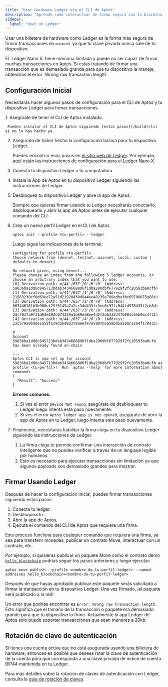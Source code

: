 ```yaml
---
title: "Usar Hardware Ledger via el CLI de Aptos"
description: "Aprende cómo interactuar de forma segura con la blockchain de Aptos usando dispositivos Ledger de hardware, incluyendo configuración, rotación de claves y firma de transacciones."
sidebar:
  label: "Usar un Ledger"
---
```



Usar una billetera de hardware como Ledger es la forma más segura de firmar transacciones en `mainnet` ya que tu clave privada nunca sale de tu dispositivo.

<Aside type="caution">
  El `Ledger Nano S` tiene memoria limitada y puede no ser capaz de firmar muchas transacciones en Aptos. Si estás tratando de firmar una transacción que es demasiado grande para que tu dispositivo la maneje, obtendrás el error `Wrong raw transaction length`.
</Aside>

## Configuración Inicial

Necesitarás hacer algunos pasos de configuración para el CLI de Aptos y tu dispositivo Ledger para firmar transacciones.

<Steps>
  1. Asegúrate de tener el CLI de Aptos instalado.

     Puedes instalar el CLI de Aptos siguiendo [estos pasos](/build/cli) si no lo has hecho ya.

  2. Asegúrate de haber hecho la configuración básica para tu dispositivo Ledger.

     Puedes encontrar esos pasos en [el sitio web de Ledger](https://www.ledger.com/). Por ejemplo, aquí están las instrucciones de configuración para el [Ledger Nano X](https://support.ledger.com/article/360018784134-zd).

  3. Conecta tu dispositivo Ledger a tu computadora.

  4. Instala la App de Aptos en tu dispositivo Ledger siguiendo las instrucciones de Ledger.

  5. Desbloquea tu dispositivo Ledger y abre la app de Aptos.

     <Aside type="note" emoji="ℹ️">
       Siempre que quieras firmar usando tu Ledger necesitarás conectarlo, desbloquearlo y abrir la app de Aptos antes de ejecutar cualquier comando del CLI.
     </Aside>

  6. Crea un nuevo perfil Ledger en el CLI de Aptos

     ```shellscript filename="Terminal"
     aptos init --profile <tu-perfil> --ledger
     ```

     Luego sigue las indicaciones de la terminal:

     ```text filename="Terminal"
     Configuring for profile <tu-perfil>
     Choose network from [devnet, testnet, mainnet, local, custom | defaults to devnet]

     No network given, using devnet...
     Please choose an index from the following 5 ledger accounts, or choose an arbitrary index that you want to use:
     [0] Derivation path: m/44'/637'/0'/0'/0' (Address: 59836ba1dd0c845713bdab34346688d6f1dba290dbf677929f2fc20593ba0cfb)
     [1] Derivation path: m/44'/637'/1'/0'/0' (Address: 21563230cf6d69ee72a51d21920430d844ee48235e708edbafbc69708075a86e)
     [2] Derivation path: m/44'/637'/2'/0'/0' (Address: 667446181b3b980ef29f5145a7a2cc34d433fc3ee8c97fc044fd978435f2cb8d)
     [3] Derivation path: m/44'/637'/3'/0'/0' (Address: 2dcf037a9f31d93e202c074229a1b69ea8ee4d2f2d63323476001c65b0ec4f31)
     [4] Derivation path: m/44'/637'/4'/0'/0' (Address: 23c579a9bdde1a59f1c9d36d8d379aeefe7a5997b5b58bd5a5b0c12a4f170431)

     0
     Account 59836ba1dd0c845713bdab34346688d6f1dba290dbf677929f2fc20593ba0cfb has been already found on-chain

     ---
     Aptos CLI is now set up for account 59836ba1dd0c845713bdab34346688d6f1dba290dbf677929f2fc20593ba0cfb as profile <tu-perfil>!  Run `aptos --help` for more information about commands
     {
       "Result": "Success"
     }
     ```

     **Errores comunes:**

     1. Si ves el error `Device Not Found`, asegúrate de desbloquear tu Ledger luego intenta este paso nuevamente.
     2. Si ves el error `Aptos ledger app is not opened`, asegúrate de abrir la app de Aptos en tu Ledger, luego intenta este paso nuevamente.

  7. Finalmente, necesitarás habilitar la firma ciega en tu dispositivo Ledger siguiendo las instrucciones de Ledger.

     1. La firma ciega te permite confirmar una interacción de contrato inteligente que no puedes verificar a través de un lenguaje legible por humanos.
     2. Esto es necesario para ejecutar transacciones sin limitación ya que algunos payloads son demasiado grandes para mostrar.
</Steps>

## Firmar Usando Ledger

Después de hacer la configuración inicial, puedes firmar transacciones siguiendo estos pasos:

1. Conecta tu ledger.
2. Desbloquearlo.
3. Abre la app de Aptos.
4. Ejecuta el comando del CLI de Aptos que requiere una firma.

<Aside type="note" emoji="ℹ️">
  Este proceso funciona para cualquier comando que requiera una firma, ya sea para transferir monedas, publicar un contrato Move, interactuar con un contrato, etc.
</Aside>

Por ejemplo, si quisieras publicar un paquete Move como el contrato demo [`hello_blockchain`](https://github.com/aptos-labs/aptos-core/tree/main/aptos-move/move-examples/hello_blockchain) podrías seguir los pasos anteriores y luego ejecutar:

```shellscript filename="Terminal"
aptos move publish --profile <nombre-de-tu-perfil-ledger> --named-addresses hello_blockchain=<nombre-de-tu-perfil-ledger>
```

Después de que hayas aprobado publicar este paquete serás solicitado a firmar la transacción en tu dispositivo Ledger. Una vez firmado, ¡el paquete será publicado a la red!

Un error que podrías encontrar es `Error: Wrong raw transaction length`. Esto significa que el tamaño de la transacción o paquete era demasiado grande para que tu dispositivo lo firme. Actualmente la app Ledger de Aptos solo puede soportar transacciones que sean menores a 20kb.

## Rotación de clave de autenticación

Si tienes una cuenta activa que no está asegurada usando una billetera de hardware, entonces es posible que desees rotar la clave de autenticación de la cuenta para que corresponda a una clave privada de índice de cuenta BIP44 mantenida en tu Ledger.

Para más detalles sobre la rotación de claves de autenticación con Ledger, consulta la [guía de rotación de claves](/build/guides/key-rotation).
